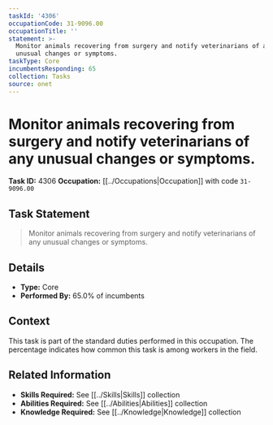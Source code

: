 ```yaml
---
taskId: '4306'
occupationCode: 31-9096.00
occupationTitle: ''
statement: >-
  Monitor animals recovering from surgery and notify veterinarians of any
  unusual changes or symptoms.
taskType: Core
incumbentsResponding: 65
collection: Tasks
source: onet
---
```

# Monitor animals recovering from surgery and notify veterinarians of any unusual changes or symptoms.

**Task ID:** 4306
**Occupation:** [[../Occupations|Occupation]] with code `31-9096.00`

## Task Statement

> Monitor animals recovering from surgery and notify veterinarians of any unusual changes or symptoms.

## Details

- **Type:** Core
- **Performed By:** 65.0% of incumbents

## Context

This task is part of the standard duties performed in this occupation. The percentage indicates how common this task is among workers in the field.

## Related Information

- **Skills Required:** See [[../Skills|Skills]] collection
- **Abilities Required:** See [[../Abilities|Abilities]] collection
- **Knowledge Required:** See [[../Knowledge|Knowledge]] collection

